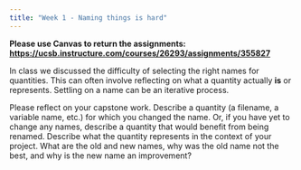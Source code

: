 ```yaml
---
title: "Week 1 - Naming things is hard"
---
```


**Please use Canvas to return the assignments: <https://ucsb.instructure.com/courses/26293/assignments/355827>**

In class we discussed the difficulty of selecting the right names for quantities. This can often involve reflecting on what a quantity actually **is** or represents. Settling on a name can be an iterative process.

Please reflect on your capstone work. Describe a quantity (a filename, a variable name, etc.) for which you changed the name. Or, if you have yet to change any names, describe a quantity that would benefit from being renamed. Describe what the quantity represents in the context of your project. What are the old and new names, why was the old name not the best, and why is the new name an improvement?